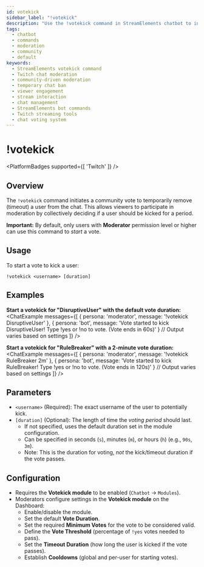 ```yaml
---
id: votekick
sidebar_label: "!votekick"
description: "Use the !votekick command in StreamElements chatbot to initiate a community vote to temporarily kick a user from chat."
tags:
  - chatbot
  - commands
  - moderation
  - community
  - default
keywords:
  - StreamElements votekick command
  - Twitch chat moderation
  - community-driven moderation
  - temporary chat ban
  - viewer engagement
  - stream interaction
  - chat management
  - StreamElements bot commands
  - Twitch streaming tools
  - chat voting system
---
```



# !votekick

<PlatformBadges supported={[ 'Twitch' ]} />

## Overview

The `!votekick` command initiates a community vote to temporarily remove (timeout) a user from the chat. This allows viewers to participate in moderation by collectively deciding if a user should be kicked for a period.

**Important:** By default, only users with **Moderator** permission level or higher can use this command to *start* a vote.

## Usage

To start a vote to kick a user:

```streamelements
!votekick <username> [duration]
```

## Examples

**Start a votekick for "DisruptiveUser" with the default vote duration:**
<ChatExample messages={[
  { persona: 'moderator', message: '!votekick DisruptiveUser' },
  { persona: 'bot', message: 'Vote started to kick DisruptiveUser! Type !yes or !no to vote. (Vote ends in 60s)' } // Output varies based on settings
]} />

**Start a votekick for "RuleBreaker" with a 2-minute vote duration:**
<ChatExample messages={[
  { persona: 'moderator', message: '!votekick RuleBreaker 2m' },
  { persona: 'bot', message: 'Vote started to kick RuleBreaker! Type !yes or !no to vote. (Vote ends in 120s)' } // Output varies based on settings
]} />

## Parameters

*   `<username>` (Required): The exact username of the user to potentially kick.
*   `[duration]` (Optional): The length of time the *voting period* should last. 
    *   If not specified, uses the default duration set in the module configuration.
    *   Can be specified in seconds (`s`), minutes (`m`), or hours (`h`) (e.g., `90s`, `3m`).
    *   Note: This is the duration for voting, *not* the kick/timeout duration if the vote passes.

## Configuration

*   Requires the **Votekick module** to be enabled (`Chatbot` -> `Modules`).
*   Moderators configure settings in the **Votekick module** on the Dashboard:
    *   Enable/disable the module.
    *   Set the default **Vote Duration**.
    *   Set the required **Minimum Votes** for the vote to be considered valid.
    *   Define the **Vote Threshold** (percentage of `!yes` votes needed to pass).
    *   Set the **Timeout Duration** (how long the user is kicked if the vote passes).
    *   Establish **Cooldowns** (global and per-user for starting votes).

